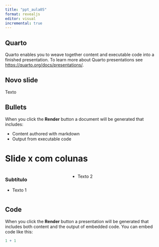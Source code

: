 ```yaml
---
title: "ppt_aula05"
format: revealjs
editor: visual
incremental: true   
---
```


## Quarto

Quarto enables you to weave together content and executable code into a finished presentation. To learn more about Quarto presentations see <https://quarto.org/docs/presentations/>.

## Novo slide

Texto

## Bullets

When you click the **Render** button a document will be generated that includes:

-   Content authored with markdown
-   Output from executable code

# Slide x com colunas

::: {.columns}

::: {.column width="40%"}
### Subtítulo
- Texto 1
:::

::: {.column width="60%"}
- Texto 2
:::
:::
## Code

When you click the **Render** button a presentation will be generated that includes both content and the output of embedded code. You can embed code like this:

```r
1 + 1
```
